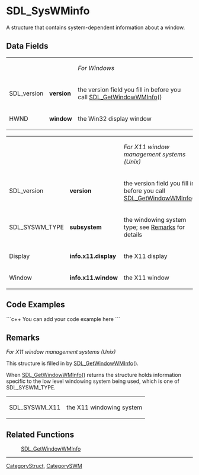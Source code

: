 <!-- pragma section-numbers off -->
<!-- pragma disable-camelcase -->

= SDL_SysWMinfo =
A structure that contains system-dependent information about a window.


== Data Fields ==
{|
|
|
|''For Windows''
|-
|SDL_version
|'''version'''
|the version field you fill in before you call [[SDL_GetWindowWMInfo]]()
|-
|HWND
|'''window'''
|the Win32 display window
|}

{|
|
|
|''For X11 window management systems (Unix)''
|-
|SDL_version
|'''version'''
|the version field you fill in before you call [[SDL_GetWindowWMInfo]]()
|-
|SDL_SYSWM_TYPE
|'''subsystem'''
|the windowing system type; see [[#Remarks|Remarks]] for details
|-
|Display
|'''info.x11.display'''
|the X11 display
|-
|Window
|'''info.x11.window'''
|the X11 window
|}

== Code Examples ==
```c++
You can add your code example here
```

== Remarks ==
''For X11 window management systems (Unix)''

This structure is filled in by [[SDL_GetWindowWMInfo]]().

When [[SDL_GetWindowWMInfo]]() returns the structure holds information specific to the low level windowing system being used, which is one of SDL_SYSWM_TYPE.
{|
|SDL_SYSWM_X11
|the X11 windowing system
|}

== Related Functions ==
:[[SDL_GetWindowWMInfo]]

----
[[CategoryStruct]], [[CategorySWM]]
